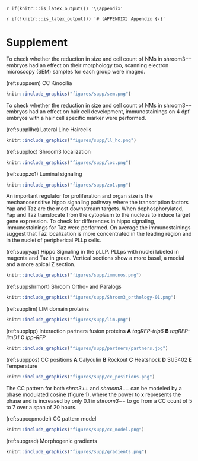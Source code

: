 `r if(knitr:::is_latex_output()) '\\appendix'`

`r if(!knitr:::is_latex_output()) '# (APPENDIX) Appendix {-}'` 

# Supplement

To check whether the reduction in size and cell count of NMs in shroom3$--$ embryos had an effect on their morphology too, scanning electron microscopy (SEM) samples for each group were imaged.

(ref:suppsem) CC Kinocilia

```r
knitr::include_graphics("figures/supp/sem.png")
```

To check whether the reduction in size and cell count of NMs in shroom3$--$ embryos had an effect on hair cell development, immunostainings on 4 dpf embryos with a hair cell specific marker were performed.

(ref:suppllhc) Lateral Line Haircells

```r
knitr::include_graphics("figures/supp/ll_hc.png")
```

(ref:supploc) Shroom3 localization

```r
knitr::include_graphics("figures/supp/loc.png")
```

(ref:suppzo1) Luminal signaling

```r
knitr::include_graphics("figures/supp/zo1.png")
```

An important regulator for proliferation and organ size is the mechanosensitive hippo signaling pathway where the transcription factors Yap and Taz are the most downstream targets. When dephosphorylated, Yap and Taz translocate from the cytoplasm to the nucleus to induce target gene expression. 
To check for differences in hippo signaling, immunostainings for Taz were performed. On average the immunostainings suggest that Taz localization is more concentrated in the leading region and in the nuclei of peripherical PLLp cells.

(ref:suppyap) Hippo Signaling in the pLLP. PLLps with nuclei labeled in magenta and Taz in green. Vertical sections show a more basal, a medial and a more apical Z section.

```r
knitr::include_graphics("figures/supp/immunos.png")
```

(ref:suppshrmort) Shroom Ortho- and Paralogs

```r
knitr::include_graphics("figures/supp/Shroom3_orthology-01.png")
```

(ref:supplim) LIM domain proteins

```r
knitr::include_graphics("figures/supp/lim.png")
```

(ref:supplpp) Interaction partners fusion proteins **A** _tagRFP-trip6_ **B** _tagRFP-limD1_ **C** _lpp-RFP_

```r
knitr::include_graphics("figures/supp/partners/partners.jpg")
```

(ref:supppos) CC positions **A** Calyculin **B** Rockout **C** Heatshock **D** SU5402 **E** Temperature

```r
knitr::include_graphics("figures/supp/cc_positions.png")
```

The CC pattern for both _shrm3_++ and _shroom3_$--$ can be modeled by a phase modulated cosine (figure 1), where the power to x represents the phase and is increased by only 0.1 in _shroom3_$--$ to go from a CC count of 5 to 7 over a span of 20 hours.

(ref:supccpmodel) CC pattern model

```r
knitr::include_graphics("figures/supp/cc_model.png")
```

(ref:supgrad) Morphogenic gradients

```r
knitr::include_graphics("figures/supp/gradients.png")
```